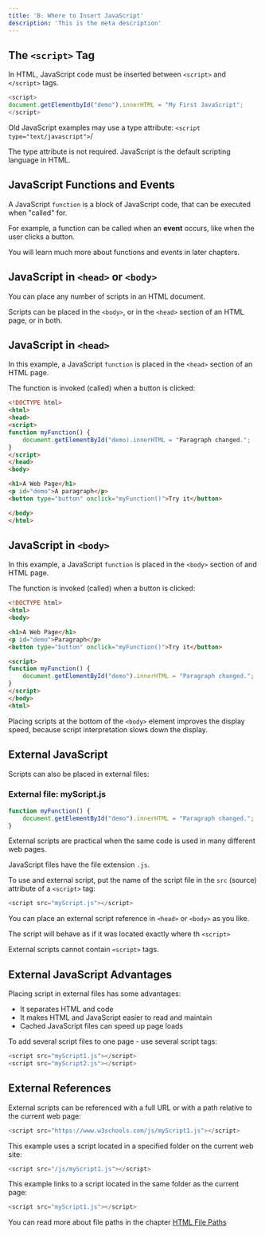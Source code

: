 ```yaml
---
title: 'B. Where to Insert JavaScript'
description: 'This is the meta description'
---
```


## The `<script>` Tag

In HTML, JavaScript code must be inserted between `<script>` and `</script>` tags.

```js
<script>
document.getElementbyId("demo").innerHTML = "My First JavaScript";
</script>
```

Old JavaScript examples may use a type attribute: `<script type="text/javascript">`/

The type attribute is not required. JavaScript is the default scripting language in HTML.

## JavaScript Functions and Events

A JavaScript `function` is a block of JavaScript code, that can be executed when "called" for.

For example, a function can be called when an **event** occurs, like when the user clicks a button.

You will learn much more about functions and events in later chapters.

## JavaScript in `<head>` or `<body>`

You can place any number of scripts in an HTML document.

Scripts can be placed in the `<body>`, or in the `<head>` section of an HTML page, or in both.

## JavaScript in `<head>`

In this example, a JavaScript `function` is placed in the `<head>` section of an HTML page.

The function is invoked (called) when a button is clicked:

```html
<!DOCTYPE html>
<html>
<head>
<script>
function myFunction() {
    document.getElementById("demo).innerHTML = "Paragraph changed.";
}
</script>
</head>
<body>

<h1>A Web Page</h1>
<p id="demo">A paragraph</p>
<button type="button" onclick="myFunction()">Try it</button>

</body>
</html>
```

## JavaScript in `<body>`

In this example, a JavaScript `function` is placed in the `<body>` section of and HTML page.

The function is invoked (called)
 when a button is clicked:

```html
<!DOCTYPE html>
<html>
<body>

<h1>A Web Page</h1>
<p id="demo">Paragraph</p>
<button type="button" onclick="myFunction()">Try it</button>

<script>
function myFunction() {
    document.getElementById("demo").innerHTML = "Paragraph changed.";
}
</script>
</body>
<html>
```

Placing scripts at the bottom of the `<body>` element improves the display speed, because script interpretation slows down the display.

## External JavaScript

Scripts can also be placed in external files:

### External file: myScript.js

```js
function myFunction() {
    document.getElementById("demo").innerHTML = "Paragraph changed.";
}
```

External scripts are practical when the same code is used in many different web pages.

JavaScript files have the file extension `.js`.

To use and external script, put the name of the script file in the `src` (source) attribute of a `<script>` tag:

```js
<script src="myScript.js"></script>
```

You can place an external script reference in `<head>` or `<body>` as you like.

The script will behave as if it was located exactly where th `<script>`

External scripts cannot contain `<script>` tags.

## External JavaScript Advantages

Placing script in external files has some advantages:

- It separates HTML and code
- It makes HTML and JavaScript easier to read and maintain
- Cached JavaScript files can speed up page loads

To add several script files to one page - use several script tags:

```js
<script src="myScript1.js"></script>
<script src="myScript2.js"></script>
```

## External References

External scripts can be referenced with a full URL or with a path relative to the current web page:

```js
<script src="https://www.w3schools.com/js/myScript1.js"></script>
```

This example uses a script located in a specified folder on the current web site:

```js
<script src="/js/myScript1.js"></script>
```

This example links to a script located in the same folder as the current page:

```js
<script src="myScript1.js"></script>
```

You can read more about file paths in the chapter [HTML File Paths](https://www.w3schools.com/html/html_filepaths.asp)
